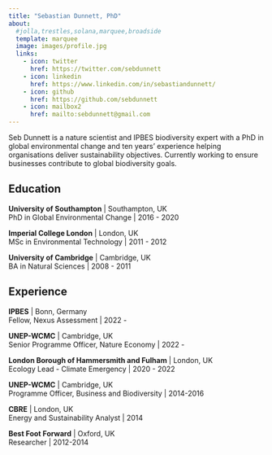 ```yaml
---
title: "Sebastian Dunnett, PhD"
about:
  #jolla,trestles,solana,marquee,broadside
  template: marquee
  image: images/profile.jpg
  links: 
    - icon: twitter
      href: https://twitter.com/sebdunnett
    - icon: linkedin
      href: https://www.linkedin.com/in/sebastiandunnett/
    - icon: github
      href: https://github.com/sebdunnett
    - icon: mailbox2
      href: mailto:sebdunnett@gmail.com
---
```


Seb Dunnett is a nature scientist and IPBES biodiversity expert with a PhD in global environmental change and ten years' experience helping organisations deliver sustainability objectives. Currently working to ensure businesses contribute to global biodiversity goals.

## Education

**University of Southampton** \| Southampton, UK\
PhD in Global Environmental Change \| 2016 - 2020

**Imperial College London** \| London, UK\
MSc in Environmental Technology \| 2011 - 2012

**University of Cambridge** \| Cambridge, UK\
BA in Natural Sciences \| 2008 - 2011

## Experience

**IPBES** \| Bonn, Germany\
Fellow, Nexus Assessment \| 2022 -

**UNEP-WCMC** \| Cambridge, UK\
Senior Programme Officer, Nature Economy \| 2022 -

**London Borough of Hammersmith and Fulham** \| London, UK\
Ecology Lead - Climate Emergency \| 2020 - 2022

**UNEP-WCMC** \| Cambridge, UK\
Programme Officer, Business and Biodiversity \| 2014-2016

**CBRE** \| London, UK\
Energy and Sustainability Analyst \| 2014

**Best Foot Forward** \| Oxford, UK\
Researcher \| 2012-2014
